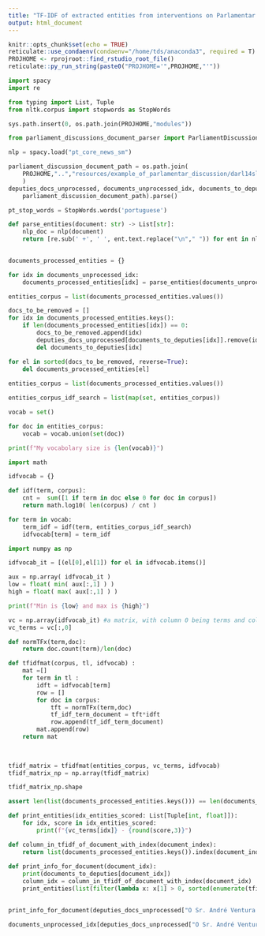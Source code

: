 ```yaml
---
title: "TF-IDF of extracted entities from interventions on Parlamentar Activity"
output: html_document
---
```


```r
knitr::opts_chunk$set(echo = TRUE)
reticulate::use_condaenv(condaenv="/home/tds/anaconda3", required = T)
PROJHOME <- rprojroot::find_rstudio_root_file()
reticulate::py_run_string(paste0("PROJHOME='",PROJHOME,"'"))
```


```python
import spacy
import re

from typing import List, Tuple
from nltk.corpus import stopwords as StopWords

sys.path.insert(0, os.path.join(PROJHOME,"modules"))

from parliament_discussions_document_parser import ParliamentDiscussionsDocumentParser

nlp = spacy.load("pt_core_news_sm")
```


```python
parliament_discussion_document_path = os.path.join(
    PROJHOME,"..","resources/example_of_parlamentar_discussion/darl14sl02n014.txt"
    )
deputies_docs_unprocessed, documents_unprocessed_idx, documents_to_deputies = ParliamentDiscussionsDocumentParser(
    parliament_discussion_document_path).parse()
```


```python
pt_stop_words = StopWords.words('portuguese')

def parse_entities(document: str) -> List[str]:
    nlp_doc = nlp(document)
    return [re.sub(' +', ' ', ent.text.replace("\n"," ")) for ent in nlp_doc.ents]
    
```


```python
documents_processed_entities = {}

for idx in documents_unprocessed_idx:
    documents_processed_entities[idx] = parse_entities(documents_unprocessed_idx[idx])

entities_corpus = list(documents_processed_entities.values())
```

```python
docs_to_be_removed = []
for idx in documents_processed_entities.keys():
    if len(documents_processed_entities[idx]) == 0:
        docs_to_be_removed.append(idx)
        deputies_docs_unprocessed[documents_to_deputies[idx]].remove(idx)
        del documents_to_deputies[idx]

for el in sorted(docs_to_be_removed, reverse=True):
    del documents_processed_entities[el]
    
entities_corpus = list(documents_processed_entities.values())
```


```python
entities_corpus_idf_search = list(map(set, entities_corpus))

vocab = set()

for doc in entities_corpus:
    vocab = vocab.union(set(doc))  

print(f"My vocabolary size is {len(vocab)}")
```

```python
import math

idfvocab = {}

def idf(term, corpus):
    cnt =  sum([1 if term in doc else 0 for doc in corpus])
    return math.log10( len(corpus) / cnt )

for term in vocab:
    term_idf = idf(term, entities_corpus_idf_search)
    idfvocab[term] = term_idf
```

```python
import numpy as np

idfvocab_it = [(el[0],el[1]) for el in idfvocab.items()]

aux = np.array( idfvocab_it )
low = float( min( aux[:,1] ) )
high = float( max( aux[:,1] ) )

print(f"Min is {low} and max is {high}")
```

```python
vc = np.array(idfvocab_it) #a matrix, with column 0 being terms and column 1 being idf
vc_terms = vc[:,0]
```

```python
def normTFx(term,doc):
    return doc.count(term)/len(doc)

def tfidfmat(corpus, tl, idfvocab) :
    mat =[]
    for term in tl :
        idft = idfvocab[term]
        row = []
        for doc in corpus:
            tft = normTFx(term,doc)
            tf_idf_term_document = tft*idft
            row.append(tf_idf_term_document)
        mat.append(row)
    return mat    
            
    

tfidf_matrix = tfidfmat(entities_corpus, vc_terms, idfvocab) 
tfidf_matrix_np = np.array(tfidf_matrix)
```

```python
tfidf_matrix_np.shape
```

```python
assert len(list(documents_processed_entities.keys())) == len(documents_to_deputies)
```


```python
def print_entities(idx_entities_scored: List[Tuple[int, float]]):
    for idx, score in idx_entities_scored:
        print(f"{vc_terms[idx]} - {round(score,3)}")

def column_in_tfidf_of_document_with_index(document_index):
    return list(documents_processed_entities.keys()).index(document_index)
        
def print_info_for_document(document_idx):
    print(documents_to_deputies[document_idx])
    column_idx = column_in_tfidf_of_document_with_index(document_idx)
    print_entities(list(filter(lambda x: x[1] > 0, sorted(enumerate(tfidf_matrix_np[:,column_idx].tolist()), key=lambda x: x[1], reverse=True))))
        
```

```python
print_info_for_document(deputies_docs_unprocessed["O Sr. André Ventura (CH)"][1])
```


```python
documents_unprocessed_idx[deputies_docs_unprocessed["O Sr. André Ventura (CH)"][12]]
```


